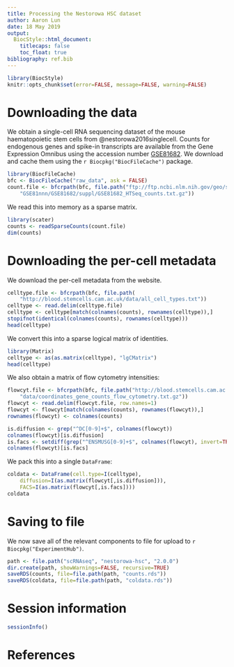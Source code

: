 ```yaml
---
title: Processing the Nestorowa HSC dataset
author: Aaron Lun
date: 18 May 2019
output:
  BiocStyle::html_document:
    titlecaps: false
    toc_float: true
bibliography: ref.bib
---
```


```r
library(BiocStyle)
knitr::opts_chunk$set(error=FALSE, message=FALSE, warning=FALSE)
```

# Downloading the data

We obtain a single-cell RNA sequencing dataset of the mouse haematopoietic stem cells from @nestorowa2016singlecell.
Counts for endogenous genes and spike-in transcripts are available from the Gene Expression Omnibus
using the accession number [GSE81682](https://www.ncbi.nlm.nih.gov/geo/query/acc.cgi?acc=GSE81682).
We download and cache them using the `r Biocpkg("BiocFileCache")` package.

```r
library(BiocFileCache)
bfc <- BiocFileCache("raw_data", ask = FALSE)
count.file <- bfcrpath(bfc, file.path("ftp://ftp.ncbi.nlm.nih.gov/geo/series",
    "GSE81nnn/GSE81682/suppl/GSE81682_HTSeq_counts.txt.gz"))
```

We read this into memory as a sparse matrix.

```r
library(scater)
counts <- readSparseCounts(count.file)
dim(counts)
```

# Downloading the per-cell metadata

We download the per-cell metadata from the website.

```r
celltype.file <- bfcrpath(bfc, file.path(
    "http://blood.stemcells.cam.ac.uk/data/all_cell_types.txt"))
celltype <- read.delim(celltype.file)
celltype <- celltype[match(colnames(counts), rownames(celltype)),]
stopifnot(identical(colnames(counts), rownames(celltype)))
head(celltype)
```

We convert this into a sparse logical matrix of identities.

```r
library(Matrix)
celltype <- as(as.matrix(celltype), "lgCMatrix")
head(celltype)
```

We also obtain a matrix of flow cytometry intensities:

```r
flowcyt.file <- bfcrpath(bfc, file.path("http://blood.stemcells.cam.ac.uk",
    "data/coordinates_gene_counts_flow_cytometry.txt.gz"))
flowcyt <- read.delim(flowcyt.file, row.names=1)
flowcyt <- flowcyt[match(colnames(counts), rownames(flowcyt)),]
rownames(flowcyt) <- colnames(counts)

is.diffusion <- grep("^DC[0-9]+$", colnames(flowcyt))
colnames(flowcyt)[is.diffusion]
is.facs <- setdiff(grep("^ENSMUSG[0-9]+$", colnames(flowcyt), invert=TRUE), is.diffusion)
colnames(flowcyt)[is.facs]
```

We pack this into a single `DataFrame`:

```r
coldata <- DataFrame(cell.type=I(celltype),
    diffusion=I(as.matrix(flowcyt[,is.diffusion])),
    FACS=I(as.matrix(flowcyt[,is.facs])))
coldata
```

# Saving to file 

We now save all of the relevant components to file for upload to `r Biocpkg("ExperimentHub")`.

```r
path <- file.path("scRNAseq", "nestorowa-hsc", "2.0.0")
dir.create(path, showWarnings=FALSE, recursive=TRUE)
saveRDS(counts, file=file.path(path, "counts.rds"))
saveRDS(coldata, file=file.path(path, "coldata.rds"))
```

# Session information

```r
sessionInfo()
```

# References
